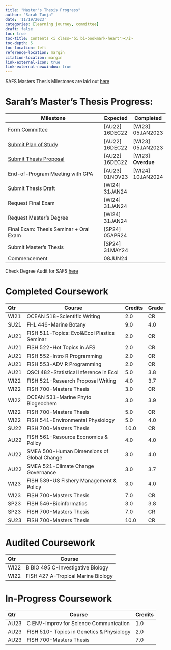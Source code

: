 ```yaml
---
title: "Master's Thesis Progress"
author: "Sarah Tanja"
date: '11/19/2023'
categories: [learning journey, committee]
draft: false
toc: true
toc-title: Contents <i class="bi bi-bookmark-heart"></i>
toc-depth: 5
toc-location: left
reference-location: margin
citation-location: margin
link-external-icon: true
link-external-newwindow: true
---
```


SAFS Masters Thesis Milestones are laid out [here](https://fish.uw.edu/wp-content/uploads/sites/29/2021/08/SAFS-MS-Procedures-Checklist.pdf)

# Sarah's Master's Thesis Progress:

| Milestone                                                                                                                     | Expected         | Completed            |
|-----------------------------------------------|-------------|-------------|
| [Form Committee](https://docs.google.com/forms/d/e/1FAIpQLSdMCg96RoRiT4yEIAMorzOPT6GqDYFRQcPp0Ttr0D22idJqYg/viewform)         | \[AU22\] 16DEC22 | \[WI23\] 05JAN2023   |
| [Submit Plan of Study](https://forms.gle/15siYRGdHKr5dX2B7)                                                                   | \[AU22\] 16DEC22 | \[WI23\] 05JAN2023   |
| [Submit Thesis Proposal](https://docs.google.com/forms/d/e/1FAIpQLScL5Tp4GOxGUTxV2c1-kXW0orPTZEfuFeGtMF4eoJ9LHC9mcw/viewform) | \[AU22\] 16DEC22 | \[WI23\] **Overdue** |
| End-of-Program Meeting with GPA                                                                                               | \[AU23\] 01NOV23 | \[WI24\] 10JAN2024   |
| Submit Thesis Draft                                                                                                           | \[WI24\] 31JAN24 |                      |
| Request Final Exam                                                                                                            | \[WI24\] 31JAN24 |                      |
| Request Master's Degree                                                                                                       | \[WI24\] 31JAN24 |                      |
| Final Exam: Thesis Seminar + Oral Exam                                                                                        | \[SP24\] 05APR24 |                      |
| Submit Master's Thesis                                                                                                        | \[SP24\] 31MAY24 |                      |
| Commencement                                                                                                                  | 08JUN24          |                      |

Check Degree Audit for SAFS [here](https://myplan.uw.edu/audit/#/degree?states=N4Ig7gDgziBcLADrgJYDsAmB7MAJApigOYAWALsrAMxUCctANMmOtmAApZQpkpZqUAjAFYALAF8Q4oA)

# Completed Coursework

::: {.callout-tip appearance="minimal" icon="false"}
| Qtr  | Course                                      | Credits | Grade |
|:-----|---------------------------------------------|---------|-------|
| WI21 | OCEAN 518-Scientific Writing                | 2.0     | CR    |
| SU21 | FHL 446-Marine Botany                       | 9.0     | 4.0   |
| AU21 | FISH 511-Topics: Evol&Ecol Plastics Seminar | 2.0     | CR    |
| AU21 | FISH 522-Hot Topics in AFS                  | 2.0     | CR    |
| AU21 | FISH 552-Intro R Programming                | 2.0     | CR    |
| AU21 | FISH 553-ADV R Programming                  | 2.0     | CR    |
| AU21 | QSCI 482-Statistical Inference in Ecol      | 5.0     | 3.8   |
| WI22 | FISH 521-Research Proposal Writing          | 4.0     | 3.7   |
| WI22 | FISH 700-Masters Thesis                     | 3.0     | CR    |
| WI22 | OCEAN 531-Marine Phyto Biogeochem           | 3.0     | 3.9   |
| WI22 | FISH 700-Masters Thesis                     | 5.0     | CR    |
| WI22 | FISH 541-Environmental Physiology           | 5.0     | 4.0   |
| SU22 | FISH 700-Masters Thesis                     | 10.0    | CR    |
| AU22 | FISH 561-Resource Economics & Policy        | 4.0     | 4.0   |
| AU22 | SMEA 500-Human Dimensions of Global Change  | 3.0     | 4.0   |
| AU22 | SMEA 521-Climate Change Governance          | 3.0     | 3.7   |
| WI23 | FISH 539-US Fishery Management & Policy     | 3.0     | 4.0   |
| WI23 | FISH 700-Masters Thesis                     | 7.0     | CR    |
| SP23 | FISH 546-Bioinformatics                     | 3.0     | 3.8   |
| SP23 | FISH 700-Masters Thesis                     | 7.0     | CR    |
| SU23 | FISH 700-Masters Thesis                     | 10.0    | CR    |
:::

# Audited Coursework

::: {.callout-important appearance="minimal" icon="false"}
| Qtr  | Course                             |
|:-----|------------------------------------|
| WI22 | B BIO 495 C-Investigative Biology  |
| WI22 | FISH 427 A-Tropical Marine Biology |
:::

# In-Progress Coursework

::: {.callout-important appearance="minimal" icon="false"}
| Qtr  | Course                                    | Credits |
|:-----|-------------------------------------------|---------|
| AU23 | C ENV-Improv for Science Communication    | 1.0     |
| AU23 | FISH 510- Topics in Genetics & Physiology | 2.0     |
| AU23 | FISH 700-Masters Thesis                   | 7.0     |
:::
